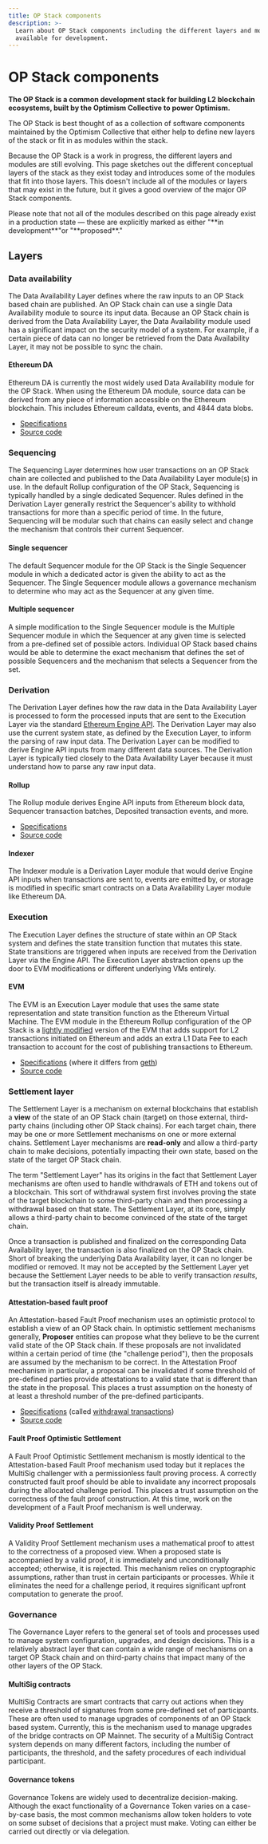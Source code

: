 ```yaml
---
title: OP Stack components
description: >-
  Learn about OP Stack components including the different layers and modules
  available for development.
---
```



# OP Stack components

**The OP Stack is a common development stack for building L2 blockchain ecosystems, built by the Optimism Collective to power Optimism.**

The OP Stack is best thought of as a collection of software components maintained by the Optimism Collective that either help to define new layers of the stack or fit in as modules within the stack.

Because the OP Stack is a work in progress, the different layers and modules are still evolving.
This page sketches out the different conceptual layers of the stack as they exist today and introduces some of the modules that fit into those layers.
This doesn't include all of the modules or layers that may exist in the future, but it gives a good overview of the major OP Stack components.

<Info>
  Please note that not all of the modules described on this page already exist in a production state — these are explicitly marked as either "**in development**"or "**proposed**."
</Info>

## Layers

### Data availability

The Data Availability Layer defines where the raw inputs to an OP Stack based chain are published. An OP Stack chain can use a single Data Availability module to source its input data. Because an OP Stack chain is derived from the Data Availability Layer, the Data Availability module used has a significant impact on the security model of a system. For example, if a certain piece of data can no longer be retrieved from the Data Availability Layer, it may not be possible to sync the chain.

#### Ethereum DA

Ethereum DA is currently the most widely used Data Availability module for the OP Stack. When using the Ethereum DA module, source data can be derived from any piece of information accessible on the Ethereum blockchain. This includes Ethereum calldata, events, and 4844 data blobs.

*   [Specifications](https://specs.optimism.io/protocol/derivation.html#batch-submission-wire-format?utm_source=op-docs&utm_medium=docs)
*   [Source code](https://github.com/ethereum-optimism/optimism/tree/v1.1.4/op-batcher)

### Sequencing

The Sequencing Layer determines how user transactions on an OP Stack chain are collected and published to the Data Availability Layer module(s) in use. In the default Rollup configuration of the OP Stack, Sequencing is typically handled by a single dedicated Sequencer. Rules defined in the Derivation Layer generally restrict the Sequencer's ability to withhold transactions for more than a specific period of time. In the future, Sequencing will be modular such that chains can easily select and change the mechanism that controls their current Sequencer.

#### Single sequencer

The default Sequencer module for the OP Stack is the Single Sequencer module in which a dedicated actor is given the ability to act as the Sequencer. The Single Sequencer module allows a governance mechanism to determine who may act as the Sequencer at any given time.

#### Multiple sequencer

A simple modification to the Single Sequencer module is the Multiple Sequencer module in which the Sequencer at any given time is selected from a pre-defined set of possible actors. Individual OP Stack based chains would be able to determine the exact mechanism that defines the set of possible Sequencers and the mechanism that selects a Sequencer from the set.

### Derivation

The Derivation Layer defines how the raw data in the Data Availability Layer is processed to form the processed inputs that are sent to the Execution Layer via the standard [Ethereum Engine API](https://github.com/ethereum/execution-apis/blob/94164851c1630ff0a9c31d8d7d3d4fb886e196c0/src/engine/README.md). The Derivation Layer may also use the current system state, as defined by the Execution Layer, to inform the parsing of raw input data. The Derivation Layer can be modified to derive Engine API inputs from many different data sources. The Derivation Layer is typically tied closely to the Data Availability Layer because it must understand how to parse any raw input data.

#### Rollup

The Rollup module derives Engine API inputs from Ethereum block data, Sequencer transaction batches, Deposited transaction events, and more.

*   [Specifications](https://specs.optimism.io/protocol/derivation.html#l2-chain-derivation-pipeline?utm_source=op-docs&utm_medium=docs)
*   [Source code](https://github.com/ethereum-optimism/optimism/tree/v1.1.4/op-node)

#### Indexer

The Indexer module is a Derivation Layer module that would derive Engine API inputs when transactions are sent to, events are emitted by, or storage is modified in specific smart contracts on a Data Availability Layer module like Ethereum DA.

### Execution

The Execution Layer defines the structure of state within an OP Stack system and defines the state transition function that mutates this state. State transitions are triggered when inputs are received from the Derivation Layer via the Engine API. The Execution Layer abstraction opens up the door to EVM modifications or different underlying VMs entirely.

#### EVM

The EVM is an Execution Layer module that uses the same state representation and state transition function as the Ethereum Virtual Machine. The EVM module in the Ethereum Rollup configuration of the OP Stack is a [lightly modified](https://op-geth.optimism.io/?utm_source=op-docs&utm_medium=docs) version of the EVM that adds support for L2 transactions initiated on Ethereum and adds an extra L1 Data Fee to each transaction to account for the cost of publishing transactions to Ethereum.

*   [Specifications](https://specs.optimism.io/protocol/exec-engine.html?utm_source=op-docs&utm_medium=docs) (where it differs from [geth](https://geth.ethereum.org/))
*   [Source code](https://github.com/ethereum-optimism/op-geth/tree/09ade3df6d1d3a4f8f308553825348be132bc960)

### Settlement layer

The Settlement Layer is a mechanism on external blockchains that establish a **view** of the state of an OP Stack chain (target) on those external, third-party chains (including other OP Stack chains). For each target chain, there may be one or more Settlement mechanisms on one or more external chains. Settlement Layer mechanisms are **read-only** and allow a third-party chain to make decisions, potentially impacting their own state, based on the state of the target OP Stack chain.

The term "Settlement Layer" has its origins in the fact that Settlement Layer mechanisms are often used to handle withdrawals of ETH and tokens out of a blockchain. This sort of withdrawal system first involves proving the state of the target blockchain to some third-party chain and then processing a withdrawal based on that state. The Settlement Layer, at its core, simply allows a third-party chain to become convinced of the state of the target chain.

Once a transaction is published and finalized on the corresponding Data Availability layer, the transaction is also finalized on the OP Stack chain. Short of breaking the underlying Data Availability layer, it can no longer be modified or removed. It may not be accepted by the Settlement Layer yet because the Settlement Layer needs to be able to verify transaction *results*, but the transaction itself is already immutable.

#### Attestation-based fault proof

An Attestation-based Fault Proof mechanism uses an optimistic protocol to establish a view of an OP Stack chain. In optimistic settlement mechanisms generally, **Proposer** entities can propose what they believe to be the current valid state of the OP Stack chain. If these proposals are not invalidated within a certain period of time (the "challenge period"), then the proposals are assumed by the mechanism to be correct. In the Attestation Proof mechanism in particular, a proposal can be invalidated if some threshold of pre-defined parties provide attestations to a valid state that is different than the state in the proposal. This places a trust assumption on the honesty of at least a threshold number of the pre-defined participants.

*   [Specifications](https://specs.optimism.io/protocol/withdrawals.html?utm_source=op-docs&utm_medium=docs) (called [withdrawal transactions](/app-developers/bridging/messaging))
*   [Source code](https://github.com/ethereum-optimism/optimism/tree/v1.1.4/packages/contracts-bedrock/src)

#### Fault Proof Optimistic Settlement

A Fault Proof Optimistic Settlement mechanism is mostly identical to the Attestation-based Fault Proof mechanism used today but it replaces the MultiSig challenger with a permissionless fault proving process. A correctly constructed fault proof should be able to invalidate any incorrect proposals during the allocated challenge period. This places a trust assumption on the correctness of the fault proof construction. At this time, work on the development of a Fault Proof mechanism is well underway.

#### Validity Proof Settlement 

A Validity Proof Settlement mechanism uses a mathematical proof to attest to the correctness of a proposed view. When a proposed state is accompanied by a valid proof, it is immediately and unconditionally accepted; otherwise, it is rejected. This mechanism relies on cryptographic assumptions, rather than trust in certain participants or processes. While it eliminates the need for a challenge period, it requires significant upfront computation to generate the proof.

### Governance

The Governance Layer refers to the general set of tools and processes used to manage system configuration, upgrades, and design decisions. This is a relatively abstract layer that can contain a wide range of mechanisms on a target OP Stack chain and on third-party chains that impact many of the other layers of the OP Stack.

#### MultiSig contracts

MultiSig Contracts are smart contracts that carry out actions when they receive a threshold of signatures from some pre-defined set of participants. These are often used to manage upgrades of components of an OP Stack based system. Currently, this is the mechanism used to manage upgrades of the bridge contracts on OP Mainnet. The security of a MultiSig Contract system depends on many different factors, including the number of participants, the threshold, and the safety procedures of each individual participant.

#### Governance tokens

Governance Tokens are widely used to decentralize decision-making. Although the exact functionality of a Governance Token varies on a case-by-case basis, the most common mechanisms allow token holders to vote on some subset of decisions that a project must make. Voting can either be carried out directly or via delegation.
